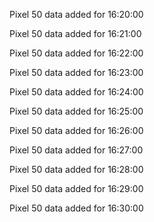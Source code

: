 Pixel 50 data added for 16:20:00

Pixel 50 data added for 16:21:00

Pixel 50 data added for 16:22:00

Pixel 50 data added for 16:23:00

Pixel 50 data added for 16:24:00

Pixel 50 data added for 16:25:00

Pixel 50 data added for 16:26:00

Pixel 50 data added for 16:27:00

Pixel 50 data added for 16:28:00

Pixel 50 data added for 16:29:00

Pixel 50 data added for 16:30:00

